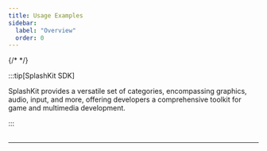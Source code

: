 ```yaml
---
title: Usage Examples
sidebar:
  label: "Overview"
  order: 0
---
```



{/* <Example category="terminal" name="write_line" filename="write_line-1-hello-world">
</Example> */}

:::tip[SplashKit SDK]

SplashKit provides a versatile set of categories, encompassing graphics, audio, input, and more, offering developers a comprehensive toolkit for game and multimedia development.

:::

<ExamplesList>
</ExamplesList>

## <span style="display:none;">.</span>

---

### <span style="display:none;">..</span>

<LinkCard
    title="Contributing Guide"
    description="For more information about how to contribute to SplashKit's Usage Examples"
    href="/usage-examples/contributing"
/>

